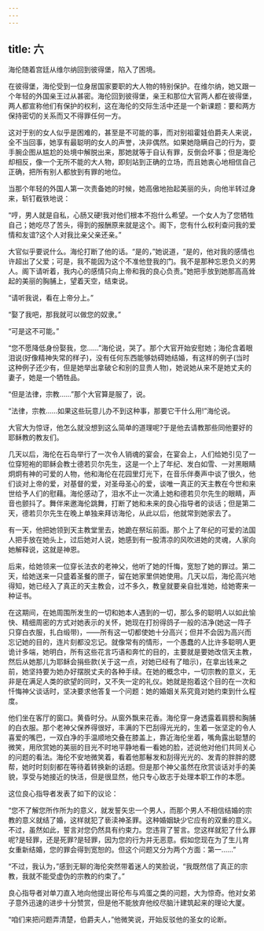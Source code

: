 ```yaml
---
---
---
```

title: 六
---




海伦随着宫廷从维尔纳回到彼得堡，陷入了困境。

在彼得堡，海伦受到一位身居国家要职的大人物的特别保护。在维尔纳，她又跟一个年轻的外国亲王过从甚密。海伦回到彼得堡，亲王和那位大官两人都在彼得堡，两人都宣称他们有保护的权利，这在海伦的交际生活中还是一个新课题：要和两方保持密切的关系而又不得罪任何一方。

这对于别的女人似乎是困难的，甚至是不可能的事，而对别祖霍娃伯爵夫人来说，全不当回事，她享有最聪明的女人的声誉，决非偶然。如果她隐瞒自己的行为，耍手腕企图从尴尬的处境中解脱出来，那她就等于自认有罪，反倒会坏事；但是海伦却相反，像一个无所不能的大人物，即刻站到正确的立场，而且她衷心地相信自己正确，把所有别人都放到有罪的地位。

当那个年轻的外国人第一次责备她的时候，她高傲地抬起美丽的头，向他半转过身来，斩钉截铁地说：

“哼，男人就是自私，心肠又硬!我对他们根本不抱什么希望。一个女人为了您牺牲自己；她吃尽了苦头，得到的报酬原来就是这个。阁下，您有什么权利查问我的爱情和友谊?这个人对我比亲父亲还亲。”

大官似乎要说什么。海伦打断了他的话。“是的，”她说道，“是的，他对我的感情也许超出了父爱；可是，我不能因为这个不准他登我的门。我不是那种忘恩负义的男人。阁下请听着，我内心的感情只向上帝和我的良心负责。”她把手放到她那高高耸起的美丽的胸脯上，望着天空，结束说。

“请听我说，看在上帝分上。”

“娶了我吧，那我就可以做您的奴隶。”

“可是这不可能。”

“您不愿降低身份娶我，您……”海伦说，哭了。那个大官开始安慰她；海伦含着眼泪说(好像精神失常的样子)，没有任何东西能够妨碍她结婚，有这样的例子(当时这种例子还少有，但是她举出拿破仑和别的显贵人物)，她说她从来不是她丈夫的妻子，她是一个牺牲品。

“但是法律，宗教……”那个大官算是服了，说。

“法律，宗教……如果这些玩意儿办不到这种事，那要它干什么用!”海伦说。

大官大为惊讶，他怎么就没想到这么简单的道理呢?于是他去请教那些同他要好的耶稣教的教友们。

几天以后，海伦在石岛举行了一次令人销魂的宴会，在宴会上，人们给她引见了一位穿短袍的耶稣会教士德若贝尔先生，这是一个上了年纪、发白如雪、一对黑眼睛炯炯有神的可爱的人物，他和海伦在花园里灯光下，在音乐伴奏声中谈了很久，他们谈对上帝的爱，对基督的爱，对圣母圣心的爱，谈唯一真正的天主教在今世和来世给予人们的慰藉。海伦感动了，泪水不止一次涌上她和德若贝尔先生的眼睛，声音也颤抖了。舞伴来邀海伦跳舞，打断了她和未来的良心指导者的谈话；但是第二天，德若贝尔先生在晚上单独来拜访海伦，从此以后，他就常到她家去了。

有一天，他把她领到天主教堂里去，她跪在祭坛前面。那个上了年纪的可爱的法国人把手放在她头上，过后她对人说，她感到有一股清凉的风吹进她的灵魂，人家向她解释说，这就是神恩。

后来，给她领来一位穿长法衣的老神父，他听了她的忏悔，宽恕了她的罪过。第二天，给她送来一只盛着圣餐的匣子，留在她家里供她使用。几天以后，海伦高兴地得知，她已经入了真正的天主教会，过不多久，教皇就要亲自批准她，给她寄来一种证书。

在这期间，在她周围所发生的一切和她本人遇到的一切，那么多的聪明人以如此愉快、精细周密的方式对她表示的关怀，她现在打扮得鸽子一般的洁净(她这一阵子只穿白衣服，扎白缎带)，——所有这一切都使她十分高兴；但并不会因为高兴而忘记她的目的，连片刻都没忘记。就像常有的情形，一个愚蠢的人比许多聪明人更诡计多端，她明白，所有这些花言巧语和奔忙的目的，主要就是要她改信天主教，然后从她那儿为耶稣会捐些款(关于这一点，对她已经有了暗示)，在拿出钱来之前，她坚持要为她办好摆脱丈夫的各种手续。在她的概念中，一切宗教的意义，无非是在满足人类的欲望的同时，又不失一定的礼仪。她就是抱着这个目的在一次和忏悔神父谈话时，坚决要求他答复一个问题：她的婚姻关系究竟对她约束到什么程度。

他们坐在客厅的窗口。黄昏时分。从窗外飘来花香。海伦穿一身透露着肩膀和胸脯的白衣服。那个老神父保养得很好，丰满的下巴刮得光光的，生着一张坚定的令人喜爱的嘴巴，一双白净的手温顺地交叠在膝盖上，靠近海伦坐着，嘴角露出聪慧的微笑，用欣赏她的美丽的目光不时地平静地看一看她的脸，述说他对他们共同关心的问题的看法。海伦不安地微笑着，看着他那鬈发和刮得光光的、发青的胖胖的腮帮，她时时刻刻都在等待着转换新的话题。但是那个神父虽然在欣赏谈话对手的美貌，享受与她接近的快活，但是很显然，他只专心致志于处理本职工作的本愿。

这位良心指导者发表了如下的议论：

“您不了解您所作所为的意义，就发誓矢忠一个男人，而那个男人不相信结婚的宗教的意义就结了婚，这样就犯了亵渎神圣罪。这种婚姻缺少它应有的双重的意义。不过，虽然如此，誓言对您仍然具有约束力。您违背了誓言。您这样就犯了什么罪呢?是轻罪，还是死罪?是轻罪，因为您的行为并无恶意。假如您现在为了生儿育女重新结婚，您的罪会得到宽恕的。但这个问题又分为两个方面：第一……”

“不过，我认为，”感到无聊的海伦突然带着迷人的笑脸说，“我既然信了真正的宗教，我就不能受虚伪的宗教的约束了。”

良心指导者对单刀直入地向他提出哥伦布与鸡蛋之类的问题，大为惊奇。他对女弟子意外迅速的进步十分赞赏，但是他不能放弃他绞尽脑汁建筑起来的理论大厦。

“咱们来把问题弄清楚，伯爵夫人，”他微笑说，开始反驳他的圣女的论断。